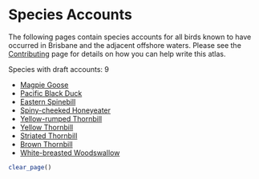 # Species Accounts

The following pages contain species accounts for all birds known to have occurred in Brisbane and the adjacent offshore waters. Please see the [Contributing](https://brisbanebirds.com/contributing.html) page for details on how you can help write this atlas.

Species with draft accounts: 9

- [Magpie Goose](https://brisbanebirds.com/magpie-goose-anseranas-semipalmata.html)
- [Pacific Black Duck](https://brisbanebirds.com/pacific-black-duck-anas-superciliosa.html)
- [Eastern Spinebill](https://brisbanebirds.com/eastern-spinebill-acanthorhynchus-tenuirostris.html)
- [Spiny-cheeked Honeyeater](https://brisbanebirds.com/spiny-cheeked-honeyeater-acanthagenys-rufogularis.html)
- [Yellow-rumped Thornbill](https://brisbanebirds.com/yellow-rumped-thornbill-acanthiza-chrysorrhoa.html)
- [Yellow Thornbill](https://brisbanebirds.com/yellow-thornbill-acanthiza-nana.html)
- [Striated Thornbill](https://brisbanebirds.com/striated-thornbill-acanthiza-lineata.html)
- [Brown Thornbill](http://brisbanebirds.com/brown-thornbill-acanthiza-pusilla.html)
- [White-breasted Woodswallow](https://brisbanebirds.com/white-breasted-woodswallow-artamus-leucorynchus.html)

```r
clear_page()
```

